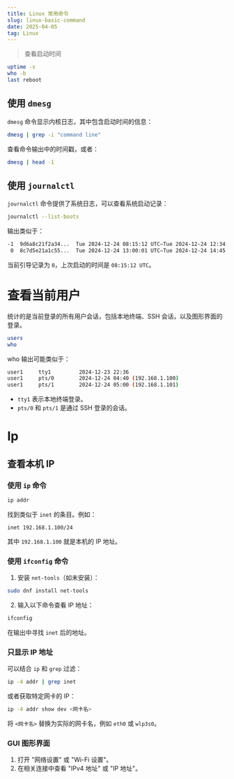 ```yaml
---
title: Linux 常用命令
slug: linux-basic-command
date: 2025-04-05
tag: Linux
---
```


> 查看启动时间

```bash
uptime -s
who -b
last reboot
```

## 使用 `dmesg`
`dmesg` 命令显示内核日志，其中包含启动时间的信息：
```bash
dmesg | grep -i "command line"
```
查看命令输出中的时间戳，或者：
```bash
dmesg | head -1
```

## 使用 `journalctl`

`journalctl` 命令提供了系统日志，可以查看系统启动记录：
```bash
journalctl --list-boots
```
输出类似于：
```sh
-1  9d6a8c21f2a34...  Tue 2024-12-24 08:15:12 UTC—Tue 2024-12-24 12:34:56 UTC
 0  8c7d5e21a1c55...  Tue 2024-12-24 13:00:01 UTC—Tue 2024-12-24 14:45:00 UTC
```
当前引导记录为 `0`，上次启动的时间是 `08:15:12 UTC`。



# 查看当前用户

统计的是当前登录的所有用户会话，包括本地终端、SSH 会话，以及图形界面的登录。
```bash
users
who
```

who 输出可能类似于：
```sh
user1     tty1         2024-12-23 22:36
user1     pts/0        2024-12-24 04:40 (192.168.1.100)
user1     pts/1        2024-12-24 05:00 (192.168.1.101)
```
- `tty1` 表示本地终端登录。
- `pts/0` 和 `pts/1` 是通过 SSH 登录的会话。







# Ip

## 查看本机 IP

### 使用 `ip` 命令
```bash
ip addr
```
找到类似于 `inet` 的条目。例如：
```
inet 192.168.1.100/24
```
其中 `192.168.1.100` 就是本机的 IP 地址。




### 使用 `ifconfig` 命令

1. 安装 `net-tools`（如未安装）：
```bash
sudo dnf install net-tools
```

2. 输入以下命令查看 IP 地址：
```bash
ifconfig
```

在输出中寻找 `inet` 后的地址。




### 只显示 IP 地址
可以结合 `ip` 和 `grep` 过滤：
```bash
ip -4 addr | grep inet
```

或者获取特定网卡的 IP：
```bash
ip -4 addr show dev <网卡名>
```
将 `<网卡名>` 替换为实际的网卡名，例如 `eth0` 或 `wlp3s0`。



### GUI 图形界面
1. 打开 "网络设置" 或 "Wi-Fi 设置"。
2. 在相关连接中查看 "IPv4 地址" 或 "IP 地址"。
